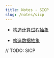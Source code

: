```yaml
---
title: Notes - SICP
slug: /notes/sicp
---
```


- [构造计算过程抽象](/notes/sicp/process-abstraction)

- [构造数据抽象](/notes/sicp/data-abstraction)

// TODO: SICP